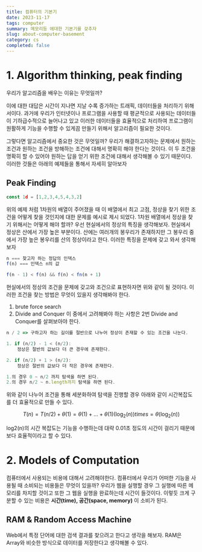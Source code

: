 ```yaml
---
title: 컴퓨터의 기본기
date: 2023-11-17
tags: computer
summary: 메모리등 에대한 기본기를 갖추자
slug: about-computer-basement
category: cs
completed: false
---
```


# 1. Algorithm thinking, peak finding

우리가 알고리즘을 배우는 이유는 무엇일까?

이에 대한 대답은 시간이 지나면 지날 수록 증가하는 트래픽, 데이터들을 처리하기 위해서이다. 과거에 우리가 인터넷이나 프로그램을 사용할 때 평균적으로 사용되는 데이터들이 기하급수적으로 늘어나고 있고 이러한 데이터들을 효율적으로 처리하여 프로그램이 원활하게 기능을 수행할 수 있게끔 만들기 위해서 알고리즘이 필요한 것이다.

그렇다면 알고리즘에서 중요한 것은 무엇일까?
우리가 해결하고자하는 문제에서 원하는 조건과 원하는 조건을 방해하는 조건에 대해서 명확히 해야 한다는 것이다. 이 두 조건을 명확히 할 수 있어야 원하는 답을 얻기 위한 조건에 대해서 생각해볼 수 있기 때문이다. 이러한 것들은 아래의 예제들을 통해서 자세히 알아보자

## Peak Finding

```javascript
const 1d = [1,2,3,4,5,4,3,2]
```

위의 예제 처럼 1차원의 배열이 주어졌을 때 이 배열에서 최고 고점, 정상을 찾기 위한 조건을 어떻게 찾을 것인지에 대한 문제를 예시로 제시 되었다. 1차원 배열에서 정상을 찾기 위해서는 어떻게 해야 할까? 우선 현실에서의 정상의 특징을 생각해보자.
현실에서 정상은 산에서 가장 높은 부분이다. 산에는 여러개의 봉우리가 존재하지만 그 봉우리 중에서 가장 높은 봉우리를 산의 정상이라고 한다. 이러한 특징을 문제에 갖고 와서 생각해보자

```javascript
n === 찾고자 하는 정답의 인덱스
f(n) === 인덱스 n의 값

f(n - 1) < f(n) && f(n) < fn(n + 1)
```

현실에서의 정상의 조건을 문제에 갖고와 조건으로 표현하자면 위와 같이 될 것이다. 이러한 조건을 찾는 방법은 무엇이 있을지 생각해봐야 한다.

1.  brute force search
2.  Divide and Conquer
    이 중에서 고려해봐야 하는 사항은 2번 Divide and Conquer를 살펴보아야 한다.

```javascript
n / 2 => 구하고자 하는 길이를 절반으로 나누어 정상이 존재할 수 있는 조건을 나눈다.

1. if (n/2) - 1 < (n/2):
	정상은 절반의 값보다 더 큰 경우에 존재한다.

2. if (n/2) + 1 > (n/2):
	정상은 절반의 값보다 더 작은 경우에 존재한다.

1.의 경우 0 ~ n/2 까지 탐색을 하면 된다.
2.의 경우 n/2 ~ n.length까지 탐색을 하면 된다.
```

위와 같이 나누어 조건을 통해 세분화하여 탐색을 진행할 경우 아래와 같이 시간복잡도를 더 효율적으로 만들 수 있다.

$$T(n) = T(n/2) + \theta(1) = \theta(1) + \dots + \theta(1)(\log_2(n))times = \theta(\log_2(n))$$

log2(n)의 시간 복잡도는 기능을 수행하는데 대략 0.01초 정도의 시간이 걸리기 때문에 보다 효율적이라고 할 수 있다.

# 2. Models of Computation

컴퓨터에서 사용되는 비용에 대해서 고려해야한다. 컴퓨터에서 우리가 어떠한 기능을 사용될 때 소비되는 비용들은 무엇이 있을까? 우리가 웹을 실행할 경우 그 실행에 따른 메모리를 차지할 것이고 또한 그 웹을 실행을 완료하는데 시간이 들것이다. 이렇듯 크게 구분할 수 있는 비용은 **시간(time), 공간(space, memory)** 이 소비가 된다.

## RAM & Random Access Machine

Web에서 특정 단어에 대한 검색 결과를 찾으려고 한다고 생각을 해보자. RAM은 Array와 비슷한 방식으로 데이터를 저장한다고 생각해볼 수 있다.
